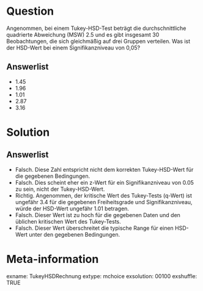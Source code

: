 Question
========

Angenommen, bei einem Tukey-HSD-Test beträgt die durchschnittliche quadrierte Abweichung (MSW) 2.5 und es gibt insgesamt 30 Beobachtungen, die sich gleichmäßig auf drei Gruppen verteilen. Was ist der HSD-Wert bei einem Signifikanzniveau von 0,05?

Answerlist
----------

* 1.45
* 1.96
* 1.01
* 2.87
* 3.16

Solution
========

Answerlist
----------

* Falsch. Diese Zahl entspricht nicht dem korrekten Tukey-HSD-Wert für die gegebenen Bedingungen.
* Falsch. Dies scheint eher ein z-Wert für ein Signifikanzniveau von 0.05 zu sein, nicht der Tukey-HSD-Wert.
* Richtig. Angenommen, der kritische Wert des Tukey-Tests (q-Wert) ist ungefähr 3.4 für die gegebenen Freiheitsgrade und Signifikanzniveau, würde der HSD-Wert ungefähr 1.01 betragen.
* Falsch. Dieser Wert ist zu hoch für die gegebenen Daten und den üblichen kritischen Wert des Tukey-Tests.
* Falsch. Dieser Wert überschreitet die typische Range für einen HSD-Wert unter den gegebenen Bedingungen.

Meta-information
================
exname: TukeyHSDRechnung
extype: mchoice 
exsolution: 00100
exshuffle: TRUE
